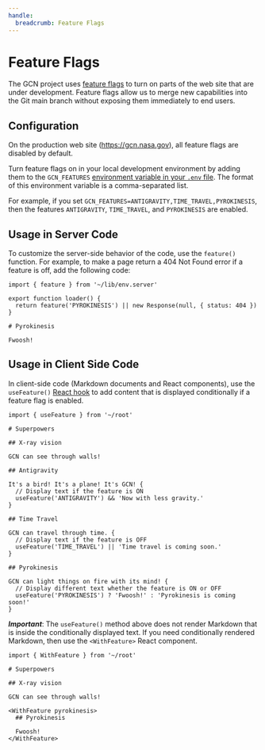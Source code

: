```yaml
---
handle:
  breadcrumb: Feature Flags
---
```



# Feature Flags

The GCN project uses [feature flags](https://www.atlassian.com/continuous-delivery/principles/feature-flags) to turn on parts of the web site that are under development. Feature flags allow us to merge new capabilities into the Git main branch without exposing them immediately to end users.

## Configuration

On the production web site (https://gcn.nasa.gov), all feature flags are disabled by default.

Turn feature flags on in your local development environment by adding them to the `GCN_FEATURES` [environment variable in your `.env` file](configuration). The format of this environment variable is a comma-separated list.

For example, if you set `GCN_FEATURES=ANTIGRAVITY,TIME_TRAVEL,PYROKINESIS`, then the features `ANTIGRAVITY`, `TIME_TRAVEL`, and `PYROKINESIS` are enabled.

## Usage in Server Code

To customize the server-side behavior of the code, use the `feature()` function. For example, to make a page return a 404 Not Found error if a feature is off, add the following code:

```text
import { feature } from '~/lib/env.server'

export function loader() {
  return feature('PYROKINESIS') || new Response(null, { status: 404 })
}

# Pyrokinesis

Fwoosh!
```

## Usage in Client Side Code

In client-side code (Markdown documents and React components), use the `useFeature()` [React hook](https://react.dev/learn/reusing-logic-with-custom-hooks) to add content that is displayed conditionally if a feature flag is enabled.

```text
import { useFeature } from '~/root'

# Superpowers

## X-ray vision

GCN can see through walls!

## Antigravity

It's a bird! It's a plane! It's GCN! {
  // Display text if the feature is ON
  useFeature('ANTIGRAVITY') && 'Now with less gravity.'
}

## Time Travel

GCN can travel through time. {
  // Display text if the feature is OFF
  useFeature('TIME_TRAVEL') || 'Time travel is coming soon.'
}

## Pyrokinesis

GCN can light things on fire with its mind! {
  // Display different text whether the feature is ON or OFF
  useFeature('PYROKINESIS') ? 'Fwoosh!' : 'Pyrokinesis is coming soon!'
}
```

**_Important_**: The `useFeature()` method above does not render Markdown that is inside the conditionally displayed text. If you need conditionally rendered Markdown, then use the `<WithFeature>` React component.

```text
import { WithFeature } from '~/root'

# Superpowers

## X-ray vision

GCN can see through walls!

<WithFeature pyrokinesis>
  ## Pyrokinesis

  Fwoosh!
</WithFeature>
```
